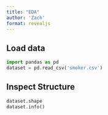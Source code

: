 ```yaml
---
title: "EDA"
author: 'Zach'
format: revealjs
---
```


## Load data


```python
import pandas as pd
dataset = pd.read_csv('smoker.csv')
```

## Inspect Structure


```python
dataset.shape
dataset.info()
```